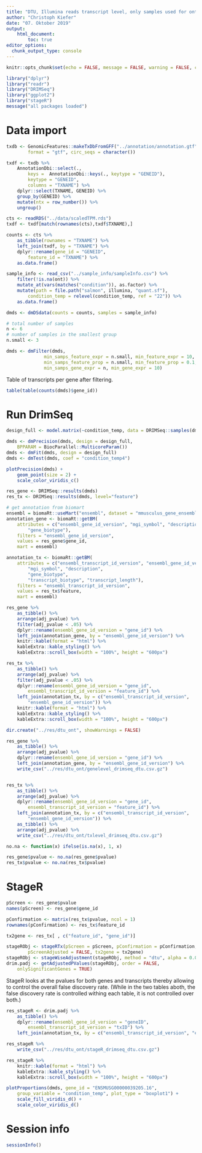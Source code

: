 ```yaml
---
title: "DTU, Illumina reads transcript level, only samples used for ont too"
author: "Christoph Kiefer"
date: "07. Oktober 2019"
output: 
    html_document:
        toc: true
editor_options:
  chunk_output_type: console
---
```


```r
knitr::opts_chunk$set(echo = FALSE, message = FALSE, warning = FALSE, cache = FALSE)
```

```r
library("dplyr")
library("readr")
library("DRIMSeq")
library("ggplot2")
library("stageR")
message("all packages loaded")
```

# Data import

```r
txdb <- GenomicFeatures::makeTxDbFromGFF("../annotation/annotation.gtf",
        format = "gtf", circ_seqs = character())

txdf <- txdb %>%
    AnnotationDbi::select(.,
        keys =  AnnotationDbi::keys(., keytype = "GENEID"),
        keytype = "GENEID",
        columns = "TXNAME") %>%
    dplyr::select(TXNAME, GENEID) %>% 
    group_by(GENEID) %>% 
    mutate(ntx = row_number()) %>% 
    ungroup()
```


```r
cts <- readRDS("../data/scaledTPM.rds")
txdf <- txdf[match(rownames(cts),txdf$TXNAME),]

counts <- cts %>% 
    as_tibble(rownames = "TXNAME") %>% 
    left_join(txdf, by = "TXNAME") %>% 
    dplyr::rename(gene_id = "GENEID",
        feature_id = "TXNAME") %>% 
    as.data.frame()
```


```r
sample_info <- read_csv("../sample_info/sampleInfo.csv") %>%
    filter(!is.na(ont)) %>%
    mutate_at(vars(matches("condition")), as.factor) %>%
    mutate(path = file.path("salmon", illumina, "quant.sf"),
        condition_temp = relevel(condition_temp, ref = "22")) %>%
    as.data.frame()
```

```r
dmds <- dmDSdata(counts = counts, samples = sample_info)
```

```r
# total number of samples
n <- 6
# number of samples in the smallest group
n.small <- 3

dmds <- dmFilter(dmds,
              min_samps_feature_expr = n.small, min_feature_expr = 10,
              min_samps_feature_prop = n.small, min_feature_prop = 0.1,
              min_samps_gene_expr = n, min_gene_expr = 10)
```

Table of transcripts per gene after filtering.

```r
table(table(counts(dmds)$gene_id))
```

# Run DrimSeq

```r
design_full <- model.matrix(~condition_temp, data = DRIMSeq::samples(dmds))

dmds <- dmPrecision(dmds, design = design_full, 
    BPPARAM = BiocParallel::MulticoreParam())
dmds <- dmFit(dmds, design = design_full)
dmds <- dmTest(dmds, coef = "condition_temp4")
```

```r
plotPrecision(dmds) +
    geom_point(size = 2) +
    scale_color_viridis_c()
```

```r
res_gene <- DRIMSeq::results(dmds)
res_tx <- DRIMSeq::results(dmds, level="feature")
```

```r
# get annotation from biomart
ensembl = biomaRt::useMart("ensembl", dataset = "mmusculus_gene_ensembl")
annotation_gene <- biomaRt::getBM(
    attributes = c("ensembl_gene_id_version", "mgi_symbol", "description",
        "gene_biotype"), 
    filters = "ensembl_gene_id_version", 
    values = res_gene$gene_id, 
    mart = ensembl)

annotation_tx <- biomaRt::getBM(
    attributes = c("ensembl_transcript_id_version", "ensembl_gene_id_version",
        "mgi_symbol", "description",
        "gene_biotype",
        "transcript_biotype", "transcript_length"), 
    filters = "ensembl_transcript_id_version", 
    values = res_tx$feature, 
    mart = ensembl)
```


```r
res_gene %>% 
    as_tibble() %>%
    arrange(adj_pvalue) %>% 
    filter(adj_pvalue < .05) %>% 
    dplyr::rename(ensembl_gene_id_version = "gene_id") %>% 
    left_join(annotation_gene, by = "ensembl_gene_id_version") %>% 
    knitr::kable(format = "html") %>%
    kableExtra::kable_styling() %>%
    kableExtra::scroll_box(width = "100%", height = "600px")

res_tx %>% 
    as_tibble() %>%
    arrange(adj_pvalue) %>% 
    filter(adj_pvalue < .05) %>% 
    dplyr::rename(ensembl_gene_id_version = "gene_id",
        ensembl_transcript_id_version = "feature_id") %>% 
    left_join(annotation_tx, by = c("ensembl_transcript_id_version",
        "ensembl_gene_id_version")) %>% 
    knitr::kable(format = "html") %>%
    kableExtra::kable_styling() %>%
    kableExtra::scroll_box(width = "100%", height = "600px")
```


```r
dir.create("../res/dtu_ont", showWarnings = FALSE)

res_gene %>% 
    as_tibble() %>%
    arrange(adj_pvalue) %>% 
    dplyr::rename(ensembl_gene_id_version = "gene_id") %>% 
    left_join(annotation_gene, by = "ensembl_gene_id_version") %>% 
    write_csv("../res/dtu_ont/genelevel_drimseq_dtu.csv.gz")


res_tx %>% 
    as_tibble() %>%
    arrange(adj_pvalue) %>% 
    dplyr::rename(ensembl_gene_id_version = "gene_id",
        ensembl_transcript_id_version = "feature_id") %>% 
    left_join(annotation_tx, by = c("ensembl_transcript_id_version",
        "ensembl_gene_id_version")) %>%
    as_tibble() %>% 
    arrange(adj_pvalue) %>% 
    write_csv("../res/dtu_ont/txlevel_drimseq_dtu.csv.gz")
```

```r
no.na <- function(x) ifelse(is.na(x), 1, x)

res_gene$pvalue <- no.na(res_gene$pvalue)
res_tx$pvalue <- no.na(res_tx$pvalue)
```

# StageR

```r
pScreen <- res_gene$pvalue
names(pScreen) <- res_gene$gene_id

pConfirmation <- matrix(res_tx$pvalue, ncol = 1)
rownames(pConfirmation) <- res_tx$feature_id

tx2gene <- res_tx[ , c("feature_id", "gene_id")]

stageRObj <- stageRTx(pScreen = pScreen, pConfirmation = pConfirmation,
        pScreenAdjusted = FALSE, tx2gene = tx2gene)
stageRObj <- stageWiseAdjustment(stageRObj, method = "dtu", alpha = 0.05)
drim.padj <- getAdjustedPValues(stageRObj, order = FALSE,
    onlySignificantGenes = TRUE)
```

StageR looks at the pvalues for both genes and transcripts thereby allowing to 
control the overall false discovery rate. (While in the two tables aboth, the 
false discovery rate is controlled withing each table, it is not controlled over
both.)

```r
res_stageR <- drim.padj %>% 
    as_tibble() %>%
    dplyr::rename(ensembl_gene_id_version = "geneID",
        ensembl_transcript_id_version = "txID") %>% 
    left_join(annotation_tx, by = c("ensembl_transcript_id_version", "ensembl_gene_id_version"))

res_stageR %>% 
    write_csv("../res/dtu_ont/stageR_drimseq_dtu.csv.gz")

res_stageR %>% 
    knitr::kable(format = "html") %>%
    kableExtra::kable_styling() %>%
    kableExtra::scroll_box(width = "100%", height = "600px")
```

```r
plotProportions(dmds, gene_id = "ENSMUSG00000039205.16",
    group_variable = "condition_temp", plot_type = "boxplot1") +
    scale_fill_viridis_d() +
    scale_color_viridis_d()
```

# Session info

```r
sessionInfo()
```
